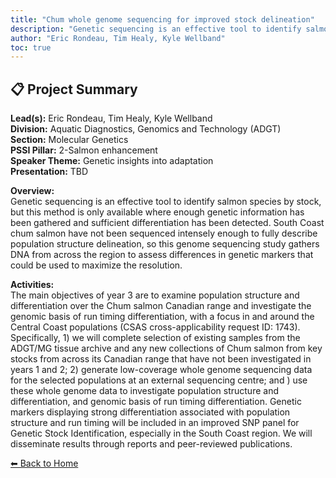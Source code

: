 ```yaml
---
title: "Chum whole genome sequencing for improved stock delineation"
description: "Genetic sequencing is an effective tool to identify salmon species by stock, but this method is only available where enough genetic information has been gathered and sufficient differentiation has been detected. South Coast chum salmon have not been sequenced intensely enough to fully describe population structure delineation, so this genome sequencing study gathers DNA from across the region to assess differences in genetic markers that could be used to maximize the resolution."
author: "Eric Rondeau, Tim Healy, Kyle Wellband"
toc: true
---
```


## 📋 Project Summary

**Lead(s):** Eric Rondeau, Tim Healy, Kyle Wellband  
**Division:** Aquatic Diagnostics, Genomics and Technology (ADGT)  
**Section:** Molecular Genetics  
**PSSI Pillar:** 2-Salmon enhancement  
**Speaker Theme:** Genetic insights into adaptation  
**Presentation:** TBD  

**Overview:**  
Genetic sequencing is an effective tool to identify salmon species by stock, but this method is only available where enough genetic information has been gathered and sufficient differentiation has been detected. South Coast chum salmon have not been sequenced intensely enough to fully describe population structure delineation, so this genome sequencing study gathers DNA from across the region to assess differences in genetic markers that could be used to maximize the resolution.   

**Activities:**  
The main objectives of year 3 are to examine population structure and differentiation over the Chum salmon Canadian range and investigate the genomic basis of run timing differentiation, with a focus in and around the Central Coast populations (CSAS cross-applicability request ID: 1743). Specifically, 1) we will complete selection of existing samples from the ADGT/MG tissue archive and any new collections of Chum salmon from key stocks from across its Canadian range that have not been investigated in years 1 and 2; 2) generate low-coverage whole genome sequencing data for the selected populations at an external sequencing centre; and ) use these whole genome data to investigate population structure and differentiation, and genomic basis of run timing differentiation. Genetic markers displaying strong differentiation associated with population structure and run timing will be included in an improved SNP panel for Genetic Stock Identification, especially in the South Coast region. We will disseminate results through reports and peer-reviewed publications.

[⬅ Back to Home](../index.qmd)
